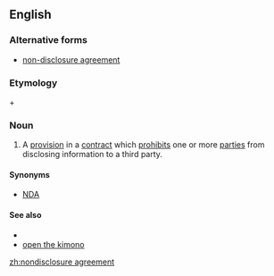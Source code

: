 ==English==

===Alternative forms===
*[[non-disclosure agreement]]

===Etymology===
{{derv|en|nondisclosure}} + {{derv|en|agreement}}

===Noun===
{{en-noun|sg=[[nondisclosure]] [[agreement]]}}

# {{legal|business}} A [[provision]] in a [[contract]] which [[prohibits]] one or more [[party|parties]] from disclosing information to a third party.

====Synonyms====
* [[NDA]]

====See also====
*{{pedialite}}
*[[open the kimono]]

[[zh:nondisclosure agreement]]